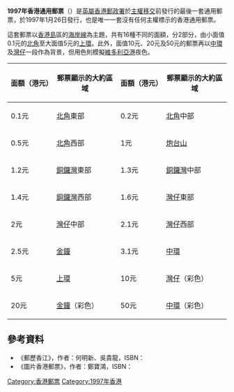 '''1997年香港通用郵票'''（{{lang-en|'''1997 Hong Kong Definitive Stamps'''}}）是[[英屬香港|英屬香港]][[香港郵政|郵政署]]於[[香港回歸|主權移交]]前發行的最後一套通用郵票，於1997年1月26日發行，也是唯一一套沒有任何主權標示的香港通用郵票。

這套郵票以[[香港島|香港島]]區的[[海岸線|海岸線]]為主題，共有16種不同的面額，分2部分，由小面值0.1元的[[北角|北角]]至大面值5元的[[上環|上環]]。此外，面值10元、20元及50元的郵票再以[[中環|中環]]及[[灣仔|灣仔]]一段作為背景，但用色則模擬[[維多利亞港|維多利亞港]]夜色。

{| class="wikitable"
!面額（港元）||郵票顯示的大約區域||面額（港元）||郵票顯示的大約區域
|-
|0.1元
|[[北角|北角]]東部
|0.2元
|[[北角|北角]]中部
|-
|0.5元
|[[北角|北角]]西部
|1元
|[[炮台山|炮台山]]
|-
|1.2元
|[[銅鑼灣|銅鑼灣]]東部
|1.3元
|[[銅鑼灣|銅鑼灣]]中部
|-
|1.4元
|[[銅鑼灣|銅鑼灣]]西部
|1.6元
|[[灣仔|灣仔]]東部
|-
|2元
|[[灣仔|灣仔]]中部
|2.1元
|[[灣仔|灣仔]]西部
|-
|2.5元
|[[金鐘|金鐘]]
|3.1元
|[[中環|中環]]
|-
|5元
|[[上環|上環]]
|10元
|[[灣仔|灣仔]]（彩色）
|-
|20元
|[[金鐘|金鐘]]（彩色）
|50元
|[[中環|中環]]（彩色）
|}

==參考資料==
*《郵歷香江》，作者：何明新、吳貴龍，ISBN：{{ISBN|9789620756719}}
*《圖片香港郵票》，作者：鄭寶鴻，ISBN：{{ISBN|9789620432576}}

{{香港通用郵票}}

[[Category:香港郵票|Category:香港郵票]]
[[Category:1997年香港|Category:1997年香港]]